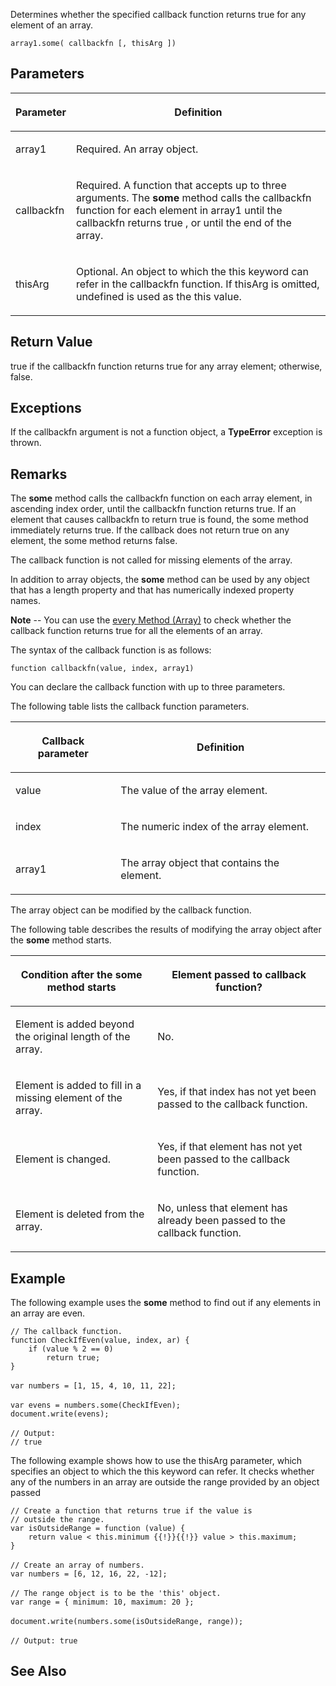 Determines whether the specified callback function returns true for any element of an array.

 array1.some( callbackfn [, thisArg ])

==Parameters==
{| class='wikitable'
|-
! Parameter
! Definition
|-
| array1
| Required. An array object.
|-
| callbackfn
| Required. A function that accepts up to three arguments. The '''some''' method calls the callbackfn function for each element in array1 until the callbackfn returns true , or until the end of the array.
|-
| thisArg
| Optional. An object to which the this keyword can refer in the callbackfn function. If thisArg is omitted, undefined is used as the this value.
|}

==Return Value==
true if the callbackfn function returns true for any array element; otherwise, false.


==Exceptions==
If the callbackfn argument is not a function object, a '''TypeError''' exception is thrown.


==Remarks==
The '''some''' method calls the callbackfn function on each array element, in ascending index order, until the callbackfn function returns true. If an element that causes callbackfn to return true is found, the some method immediately returns true. If the callback does not return true on any element, the some method returns false.

The callback function is not called for missing elements of the array.

In addition to array objects, the '''some''' method can be used by any object that has a length property and that has numerically indexed property names.

'''Note''' -- You can use the [[javascript/Array/every|every Method (Array)]] to check whether the callback function returns true for all the elements of an array.

The syntax of the callback function is as follows:

<code>function callbackfn(value, index, array1)</code>

You can declare the callback function with up to three parameters.

The following table lists the callback function parameters.

{| class='wikitable'
|-
! Callback parameter
! Definition
|-
| value
| The value of the array element.
|-
| index
| The numeric index of the array element.
|-
| array1
| The array object that contains the element.
|}
The array object can be modified by the callback function.

The following table describes the results of modifying the array object after the '''some''' method starts.

{| class='wikitable'
|-
! Condition after the '''some''' method starts
! Element passed to callback function?
|-
| Element is added beyond the original length of the array.
| No.
|-
| Element is added to fill in a missing element of the array.
| Yes, if that index has not yet been passed to the callback function.
|-
| Element is changed.
| Yes, if that element has not yet been passed to the callback function.
|-
| Element is deleted from the array.
| No, unless that element has already been passed to the callback function.
|}

==Example==
The following example uses the '''some''' method to find out if any elements in an array are even.

 // The callback function.
 function CheckIfEven(value, index, ar) {
     if (value % 2 == 0)
         return true;
 }
 
 var numbers = [1, 15, 4, 10, 11, 22];
 
 var evens = numbers.some(CheckIfEven);
 document.write(evens);
 
 // Output:
 // true
The following example shows how to use the thisArg parameter, which specifies an object to which the this keyword can refer. It checks whether any of the numbers in an array are outside the range provided by an object passed

 // Create a function that returns true if the value is 
 // outside the range.
 var isOutsideRange = function (value) {
     return value &lt; this.minimum {{!}}{{!}} value &gt; this.maximum;
 }
 
 // Create an array of numbers.
 var numbers = [6, 12, 16, 22, -12];
 
 // The range object is to be the 'this' object.
 var range = { minimum: 10, maximum: 20 };
 
 document.write(numbers.some(isOutsideRange, range));
 
 // Output: true

==See Also==

              

              

              
